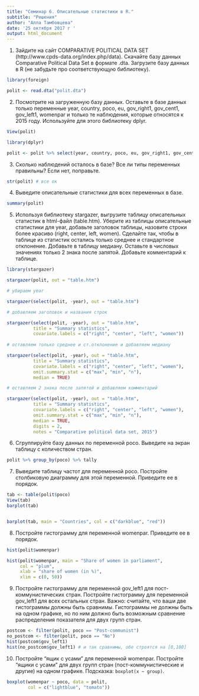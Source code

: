 ```yaml
---
title: "Семинар 6. Описательные статистики в R."
subtitle: "Решения"
author: "Алла Тамбовцева"
date: '25 октября 2017 г '
output: html_document
---
```


1. Зайдите на сайт COMPARATIVE POLITICAL DATA SET (http://www.cpds-data.org/index.php/data). Скачайте базу данных Comparative Political Data Set в формате .dta. Загрузите базу данных в R (не забудьте про соответствующую библиотеку).

```r
library(foreign)

polit <- read.dta("polit.dta")
```

2. Посмотрите на загруженную базу данных. Оставьте в базе данных только переменные year, country, poco, eu, gov_right1, gov_cent1, gov_left1, womenpar и только те наблюдения, которые относятся к 2015 году. Используйте для этого библиотеку dplyr.

```r
View(polit)

library(dplyr)

polit <- polit %>% select(year, country, poco, eu, gov_right1, gov_cent1, gov_left1, womenpar) %>% filter(year == 2015)
```

3. Сколько наблюдений осталось в базе? Все ли типы переменных правильны? Если нет, поправьте.

```r
str(polit) # все ок
```

4. Выведите описательные статистики для всех переменных в базе.

```r
summary(polit)
```

5. Используя библиотеку stargazer, выгрузите таблицу описательных статистик в html-файл (table.htm). Уберите из таблицы описательные статистики для year, добавьте заголовок таблицы, назовите строки более красиво (right, center, left, women). Сделайте так, чтобы в таблице из статистик остались только среднее и стандартное отклонение. Добавьте в таблицу медиану. Оставьте в числовых значениях только 2 знака после запятой. Добавьте комментарий к таблице.

```r
library(stargazer)

stargazer(polit, out = "table.htm") 

# убираем year

stargazer(select(polit, -year), out = "table.htm") 

# добавляем заголовок и названия строк

stargazer(select(polit, -year), out = "table.htm",
          title = "Summary statistics",
          covariate.labels = c("right", "center", "left", "women"))
          
# оставляем только среднее и ст.отклонение и добавляем медиану

stargazer(select(polit, -year), out = "table.htm",
          title = "Summary statistics",
          covariate.labels = c("right", "center", "left", "women"), 
          omit.summary.stat = c("max", "min", "n"), 
          median = TRUE)

# оставляем 2 знака после запятой и добавляем комментарий

stargazer(select(polit, -year), out = "table.htm",
          title = "Summary statistics",
          covariate.labels = c("right", "center", "left", "women"), 
          omit.summary.stat = c("max", "min", "n"), 
          median = TRUE,
          digits = 2,
          notes = "Comparative political data set, 2015")

```

6. Сгруппируйте базу данных по переменной poco. Выведите на экран таблицу с количеством стран.

```r
polit %>% group_by(poco) %>% tally
``` 

7. Выведите таблицу частот для переменной poco. Постройте столбиковую диаграмму для этой переменной. Приведите ее в порядок.

```r
tab <- table(polit$poco)
View(tab)
barplot(tab)


barplot(tab, main = "Countries", col = c("darkblue", "red"))
```

8. Постройте гистограмму для переменной womenpar. Приведите ее в порядок.

```r
hist(polit$womenpar)

hist(polit$womenpar, main = "Share of women in parliament", 
     col = "plum",
     xlab = "share of women (in %)",
     xlim = c(0, 50))
```

9. Постройте гистограмму для переменной gov_left1 для пост-коммунистических стран. Постройте гистограмму для переменной gov_left1 для всех остальных стран. Важно: считайте, что ваши две гистограммы должны быть сравнимы. Гистограммы не должны быть на одном графике, но по ним должно быть возможным сравнение распределения показателя для двух групп стран.

```r
postcom <- filter(polit, poco == "Post-communist")
no_postcom <- filter(polit, poco == "No")
hist(postcom$gov_left1)
hist(no_postcom$gov_left1) # и так сравнимы, обе строятся на [0,100]
```

10. Постройте "ящик с усами" для переменной womenpar. Постройте "ящики с усами" для двух групп стран (пост-коммунистические и другие) на одном графике. Подсказка: `boxplot(x ~ group)`.

```r
boxplot(womenpar ~ poco, data = polit, 
        col = c("lightblue", "tomato"))
```

